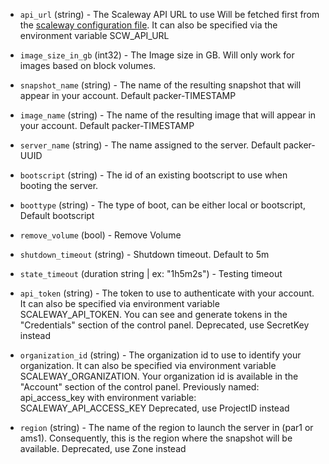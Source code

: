<!-- Code generated from the comments of the Config struct in builder/scaleway/config.go; DO NOT EDIT MANUALLY -->

- `api_url` (string) - The Scaleway API URL to use
  Will be fetched first from the [scaleway configuration file](https://github.com/scaleway/scaleway-sdk-go/blob/master/scw/README.md).
  It can also be specified via the environment variable SCW_API_URL

- `image_size_in_gb` (int32) - The Image size in GB. Will only work for images based on block volumes.

- `snapshot_name` (string) - The name of the resulting snapshot that will
  appear in your account. Default packer-TIMESTAMP

- `image_name` (string) - The name of the resulting image that will appear in
  your account. Default packer-TIMESTAMP

- `server_name` (string) - The name assigned to the server. Default
  packer-UUID

- `bootscript` (string) - The id of an existing bootscript to use when
  booting the server.

- `boottype` (string) - The type of boot, can be either local or
  bootscript, Default bootscript

- `remove_volume` (bool) - Remove Volume

- `shutdown_timeout` (string) - Shutdown timeout. Default to 5m

- `state_timeout` (duration string | ex: "1h5m2s") - Testing timeout

- `api_token` (string) - The token to use to authenticate with your account.
  It can also be specified via environment variable SCALEWAY_API_TOKEN. You
  can see and generate tokens in the "Credentials"
  section of the control panel.
  Deprecated, use SecretKey instead

- `organization_id` (string) - The organization id to use to identify your
  organization. It can also be specified via environment variable
  SCALEWAY_ORGANIZATION. Your organization id is available in the
  "Account" section of the
  control panel.
  Previously named: api_access_key with environment variable: SCALEWAY_API_ACCESS_KEY
  Deprecated, use ProjectID instead

- `region` (string) - The name of the region to launch the server in (par1
  or ams1). Consequently, this is the region where the snapshot will be
  available.
  Deprecated, use Zone instead

<!-- End of code generated from the comments of the Config struct in builder/scaleway/config.go; -->
